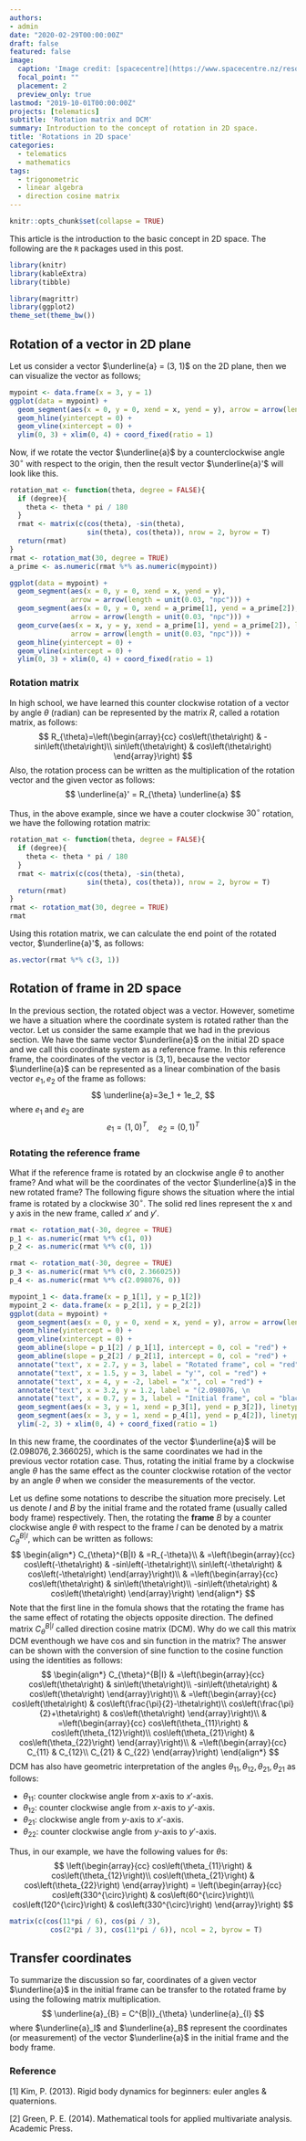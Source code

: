 ```yaml
---
authors:
- admin
date: "2020-02-29T00:00:00Z"
draft: false
featured: false
image:
  caption: 'Image credit: [spacecentre](https://www.spacecentre.nz/resources/faq/solar-system/earth/img/earth-rotation.png)'
  focal_point: ""
  placement: 2
  preview_only: true
lastmod: "2019-10-01T00:00:00Z"
projects: [telematics]
subtitle: 'Rotation matrix and DCM'
summary: Introduction to the concept of rotation in 2D space.
title: 'Rotations in 2D space'
categories:
  - telematics
  - mathematics
tags:
  - trigonometric
  - linear algebra
  - direction cosine matrix
---
```


```r
knitr::opts_chunk$set(collapse = TRUE)
```

This article is the introduction to the basic concept in 2D space. The following are the `R` packages used in this post.

```r
library(knitr)
library(kableExtra)
library(tibble)

```

```r
library(magrittr)
library(ggplot2)
theme_set(theme_bw())
```

## Rotation of a vector in 2D plane

Let us consider a vector $\underline{a} = (3, 1)$ on the 2D plane, then we can visualize the vector as follows;

```r
mypoint <- data.frame(x = 3, y = 1)
ggplot(data = mypoint) +
  geom_segment(aes(x = 0, y = 0, xend = x, yend = y), arrow = arrow(length = unit(0.03, "npc"))) +
  geom_hline(yintercept = 0) +
  geom_vline(xintercept = 0) +
  ylim(0, 3) + xlim(0, 4) + coord_fixed(ratio = 1)
```

Now, if we rotate the vector $\underline{a}$ by a counterclockwise angle $30^\circ$ with respect to the origin, then the result vector $\underline{a}'$ will look like this.

```r
rotation_mat <- function(theta, degree = FALSE){
  if (degree){
    theta <- theta * pi / 180
  }
  rmat <- matrix(c(cos(theta), -sin(theta),
                   sin(theta), cos(theta)), nrow = 2, byrow = T)
  return(rmat)
}
rmat <- rotation_mat(30, degree = TRUE)
a_prime <- as.numeric(rmat %*% as.numeric(mypoint))

ggplot(data = mypoint) +
  geom_segment(aes(x = 0, y = 0, xend = x, yend = y),
               arrow = arrow(length = unit(0.03, "npc"))) +
  geom_segment(aes(x = 0, y = 0, xend = a_prime[1], yend = a_prime[2]), 
               arrow = arrow(length = unit(0.03, "npc"))) +
  geom_curve(aes(x = x, y = y, xend = a_prime[1], yend = a_prime[2]), linetype = 2, 
               arrow = arrow(length = unit(0.03, "npc"))) +
  geom_hline(yintercept = 0) +
  geom_vline(xintercept = 0) +
  ylim(0, 3) + xlim(0, 4) + coord_fixed(ratio = 1)
```


### Rotation matrix 

In high school, we have learned this counter clockwise rotation of a vector by angle $\theta$ (radian) can be represented by the matrix $R$, called a rotation matrix, as follows:
$$
R_{\theta}=\left(\begin{array}{cc}
cos\left(\theta\right) & -sin\left(\theta\right)\\
sin\left(\theta\right) & cos\left(\theta\right)
\end{array}\right)
$$
Also, the rotation process can be written as the multiplication of the rotation vector and the given vector as follows:
$$
\underline{a}' = R_{\theta} \underline{a}
$$

Thus, in the above example, since we have a couter clockwise $30 ^\circ$ rotation, we have the following rotation matrix:
```r
rotation_mat <- function(theta, degree = FALSE){
  if (degree){
    theta <- theta * pi / 180
  }
  rmat <- matrix(c(cos(theta), -sin(theta),
                   sin(theta), cos(theta)), nrow = 2, byrow = T)
  return(rmat)
}
rmat <- rotation_mat(30, degree = TRUE)
rmat

```

Using this rotation matrix, we can calculate the end point of the rotated vector, $\underline{a}'$, as follows:

```r
as.vector(rmat %*% c(3, 1))
```

## Rotation of frame in 2D space

In the previous section, the rotated object was a vector. However, sometime we have a situation where the coordinate system is rotated rather than the vector. Let us consider the same example that we had in the previous section. We have the same vector $\underline{a}$ on the initial 2D space and we call this coordinate system as a reference frame. In this reference frame, the coordinates of the vector is $(3, 1)$, because the vector $\underline{a}$ can be represented as a linear combination of the basis vector $e_1, e_2$ of the frame as follows:
$$
\underline{a}=3e_1 + 1e_2,
$$
where $e_1$ and $e_2$ are
$$
e_1 = (1, 0)^T, \quad e_2 = (0, 1)^T
$$

### Rotating the reference frame

What if the reference frame is rotated by an clockwise angle $\theta$ to another frame? And what will be the coordinates of the vector $\underline{a}$ in the new rotated frame? The following figure shows the situation where the intial frame is rotated by a clockwise $30 ^\circ$. The solid red lines represent the x and y axis in the new frame, called $x'$ and $y'$.

```r
rmat <- rotation_mat(-30, degree = TRUE)
p_1 <- as.numeric(rmat %*% c(1, 0))
p_2 <- as.numeric(rmat %*% c(0, 1))

rmat <- rotation_mat(-30, degree = TRUE)
p_3 <- as.numeric(rmat %*% c(0, 2.366025))
p_4 <- as.numeric(rmat %*% c(2.098076, 0))

mypoint_1 <- data.frame(x = p_1[1], y = p_1[2])
mypoint_2 <- data.frame(x = p_2[1], y = p_2[2])
ggplot(data = mypoint) +
  geom_segment(aes(x = 0, y = 0, xend = x, yend = y), arrow = arrow(length = unit(0.03, "npc"))) +
  geom_hline(yintercept = 0) +
  geom_vline(xintercept = 0) +
  geom_abline(slope = p_1[2] / p_1[1], intercept = 0, col = "red") +
  geom_abline(slope = p_2[2] / p_2[1], intercept = 0, col = "red") +
  annotate("text", x = 2.7, y = 3, label = "Rotated frame", col = "red") +
  annotate("text", x = 1.5, y = 3, label = "y'", col = "red") +
  annotate("text", x = 4, y = -2, label = "x'", col = "red") +
  annotate("text", x = 3.2, y = 1.2, label = "(2.098076, \n                2.366025)", col = "red") +
  annotate("text", x = 0.7, y = 3, label = "Initial frame", col = "black") +
  geom_segment(aes(x = 3, y = 1, xend = p_3[1], yend = p_3[2]), linetype = "dashed", col = "red") +
  geom_segment(aes(x = 3, y = 1, xend = p_4[1], yend = p_4[2]), linetype = "dashed", col = "red") +
  ylim(-2, 3) + xlim(0, 4) + coord_fixed(ratio = 1)
```
In this new frame, the coordinates of the vector $\underline{a}$ will be $(2.098076, 2.366025)$, which is the same coordinates we had in the previous vector rotation case. Thus, rotating the initial frame by a clockwise angle $\theta$ has the same effect as the counter clockwise rotation of the vector by an angle $\theta$ when we consider the measurements of the vector. 

Let us define some notations to describe the situation more precisely. Let us denote $I$ and $B$ by the initial frame and the rotated frame (usually called body frame) respectively. Then, the rotating the **frame** $B$ by a counter clockwise angle $\theta$ with respect to the frame $I$ can be denoted by a matrix $C^{B|I}_{\theta}$, which can be written as follows:
$$
\begin{align*}
C_{\theta}^{B|I} & =R_{-\theta}\\
 & =\left(\begin{array}{cc}
cos\left(-\theta\right) & -sin\left(-\theta\right)\\
sin\left(-\theta\right) & cos\left(-\theta\right)
\end{array}\right)\\
 & =\left(\begin{array}{cc}
cos\left(\theta\right) & sin\left(\theta\right)\\
-sin\left(\theta\right) & cos\left(\theta\right)
\end{array}\right)
\end{align*}
$$
Note that the first line in the fomula shows that the rotating the frame has the same effect of rotating the objects opposite direction. The defined matrix $C_{\theta}^{B|I}$ called direction cosine matrix (DCM). Why do we call this matrix DCM eventhough we have cos and sin function in the matrix? The answer can be shown with the conversion of sine function to the cosine function using the identities as follows:
$$
\begin{align*}
C_{\theta}^{B|I} & =\left(\begin{array}{cc}
cos\left(\theta\right) & sin\left(\theta\right)\\
-sin\left(\theta\right) & cos\left(\theta\right)
\end{array}\right)\\
 & =\left(\begin{array}{cc}
cos\left(\theta\right) & cos\left(\frac{\pi}{2}-\theta\right)\\
cos\left(\frac{\pi}{2}+\theta\right) & cos\left(\theta\right)
\end{array}\right)\\
 & =\left(\begin{array}{cc}
cos\left(\theta_{11}\right) & cos\left(\theta_{12}\right)\\
cos\left(\theta_{21}\right) & cos\left(\theta_{22}\right)
\end{array}\right)\\
 & =\left(\begin{array}{cc}
C_{11} & C_{12}\\
C_{21} & C_{22}
\end{array}\right)
\end{align*}
$$
DCM has also have geometric interpretation of the angles $\theta_{11}, \theta_{12}, \theta_{21}, \theta_{21}$ as follows:

- $\theta_{11}$: counter clockwise angle from $x$-axis to $x'$-axis.
- $\theta_{12}$: counter clockwise angle from $x$-axis to $y'$-axis.
- $\theta_{21}$: clockwise angle from $y$-axis to $x'$-axis.
- $\theta_{22}$: counter clockwise angle from $y$-axis to $y'$-axis.

Thus, in our example, we have the following values for $\theta$s:
$$
\left(\begin{array}{cc}
cos\left(\theta_{11}\right) & cos\left(\theta_{12}\right)\\
cos\left(\theta_{21}\right) & cos\left(\theta_{22}\right)
\end{array}\right)
=	\left(\begin{array}{cc}
cos\left(330^{\circ}\right) & cos\left(60^{\circ}\right)\\
cos\left(120^{\circ}\right) & cos\left(330^{\circ}\right)
\end{array}\right)
$$
```r
matrix(c(cos(11*pi / 6), cos(pi / 3), 
          cos(2*pi / 3), cos(11*pi / 6)), ncol = 2, byrow = T)
```

## Transfer coordinates 

To summarize the discussion so far, coordinates of a given vector $\underline{a}$ in the initial frame can be transfer to the rotated frame by using the following matrix multiplication.
$$
\underline{a}_{B} = C^{B|I}_{\theta} \underline{a}_{I}
$$
where $\underline{a}_I$ and $\underline{a}_B$ represent the coordinates (or measurement) of the vector $\underline{a}$ in the initial frame and the body frame.


### Reference

[1] Kim, P. (2013). Rigid body dynamics for beginners: euler angles & quaternions.

[2] Green, P. E. (2014). Mathematical tools for applied multivariate analysis. Academic Press.